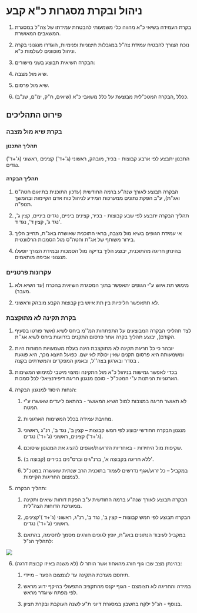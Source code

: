 
# ניהול ובקרת מסגרות כ"א קבע

1)	בקרת העמידה בשיאי כ"א מהווה כלי משמעותי להבטחת עמידתו של צה"ל במסגרת המשאבים המאושרת. 

2) נוכח הצורך להבטיח עמידת צה"ל במגבלות חיצוניות ופנימיות, הוגדרו מנגנוני בקרה וניהול מוכוונים לעולמות כ"א.

3)	הבקרה השיאית תבוצע בשני מישורים:

   1) שיא מול מצבה.

   2) שיא מול פרסום.

4)	ככלל ,הבקרה המטכ"לית מבוצעת על כלל משאבי כ"א (שיאים, ח"ק, ימ"ם, שנ"ב).

## פירוט התהליכים

### בקרת שיא מול מצבה

#### תהליך התכנון

התכנון יתבצע לפי ארבע קבוצות - בכיר, מובהק, ראשוני (ג'+ד') קצינים ,ראשוני (ג'+ד') נגדים.

#### תהליך הבקרה

1) הבקרה תבוצע לאורך שנה"ע ברמה החודשית (עדכון התוכנית בתיאום חטה"ס ואג"ת), ע"ב הפקת נתונים ממערכות המידע לניהול כוח אדם הקיימות ובהמשך תנופ"ה.

2) תהליך הבקרה יתבצע לפי שבע קבוצות  - בכיר, קצינים ביניים, נגדים ביניים, קצין ג', נגד ג', קצין ד', נגד ד'. 

3) אי עמידת הגופים בשיא מול מצבה, בראי התוכנית שאושרה באג"ת, תחייב הליך בירור משותף של אג"ת וחטה"ס מול הסמכות הרלוונטית. 

4) בהינתן חריגה מהתוכנית, יבוצע הליך בדיקה מול הסמכות ובמידת הצורך יופעלו מנגנוני אכיפה מותאמים. 

### עקרונות פרטניים

1)  מימוש תת איוש ע"י הגופים יתאפשר בתוך המסגרת השיאית בהכרח (עד השיא ולא מעבר). 

2) לא תתאפשר חליפיות בין תת איוש בין קבוצות הקבע מובהק וראשוני. 


### בקרת תקינה לא מתוקצבת

1) לצד תהליכי הבקרה המבוצעים על התפתחות המ''מ ביחס לשיא (אשר פורטו בסעיף הקודם), יבוצע תהליך בקרה אחר פרסום התקנים בזרועות ביחס לשיא אג''ת. 

2) יובהר כי כל חריגת תקינה לא מתוקצבת הינה בעלת משמעויות חמורות היות 
ומשמעותה היא פרסום תקנים שאין יכולת לאיישם. כפועל היוצא מכך, היא פוגעת בסדר ובארגון בצה''ל, ובאמון המפקדים והמשרתים בקצה . 

3) בכדי לאפשר גמישות בניהול כ"א מול התקינה ומיצוי מיטבי למימוש המשימות הארגוניות הניתנות ע"י המטכ"ל - סוכם מנגנון חריגה דיפירנציאלי לכל סמכות. 

4) הנחות היסוד למנגנון הבקרה: 

   1) לא תאושר חריגה במצבות למול השיא המאושר - בהתאם ליעדים שאושרו ע"י המטה. 

   2) מחויבת עמידה בכלל המשימות הארגוניות. 

   3) מנגנון הבקרה החודשי יבוצע לפי חמש קבוצות – קצין ב', נגד ב', רנ"ג ,ראשוני (ג'+ד') קצינים, ראשוני (ג'+ד') נגדים. 

   4) שקיפות מול היחידות - באחריות הזרועות/אגפים להציג את המנגנון שיסוכם. 

   5) ללא חריגה בקבוצה א’, ברנ"גים וברס"נים בכירים (קבוצה ב)'. 

   6) במקביל – כל זרוע/אגף נדרשים לעמוד בתוכנית הרב שנתית שאושרה במטכ"ל לצמצום החריגות הקיימות. 

5) תהליך הבקרה:  

   1) הבקרה תבוצע לאורך שנה"ע ברמה החודשית ע"ב הפקת דוחות שיאים ותקינה ממערכת הדוחות הצה"לית. 
   
   2) הבקרה תבוצע לפי חמש קבוצות – קצין ב', נגד ב', רנ"ג, ראשוני (ג'+ד )'קצינים, ראשוני (ג'+ד') נגדים.  
   
   3) במקביל לעיבוד הנתונים באג"ת, יופץ לגופים חורגים מסמך לחסימה, בהתאם לתהליך הנ"ל: 

<img src={bakara.src} />

6) בהינתן מצב שבו גוף חורג מהאחוז אשר הותר לו (לא משנה באיזו קבוצת דרגה):

   1) תיחסם מערכת התקינה עד לצמצום הפער – מיידי.

   2) במידה והחריגה לא תצומצם - הגוף יקנס מהתקציב התפעולי בהיקף ידוע מראש לפי מפתח שיוגדר מראש.

   3) בנוסף - הנ"ל ילקח בחשבון במסגרת דיוני ת"ע לשנה העוקבת ובקרת חציון.